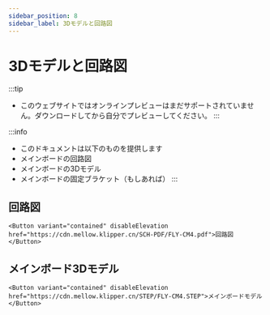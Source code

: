 ```yaml
---
sidebar_position: 8
sidebar_label: 3Dモデルと回路図
---
```


# 3Dモデルと回路図

:::tip
* このウェブサイトではオンラインプレビューはまだサポートされていません。ダウンロードしてから自分でプレビューしてください。
:::

:::info
* このドキュメントは以下のものを提供します
* メインボードの回路図
* メインボードの3Dモデル
* メインボードの固定ブラケット（もしあれば）
:::

## 回路図

    <Button variant="contained" disableElevation href="https://cdn.mellow.klipper.cn/SCH-PDF/FLY-CM4.pdf">回路図</Button>

## メインボード3Dモデル

    <Button variant="contained" disableElevation href="https://cdn.mellow.klipper.cn/STEP/FLY-CM4.STEP">メインボードモデル</Button>